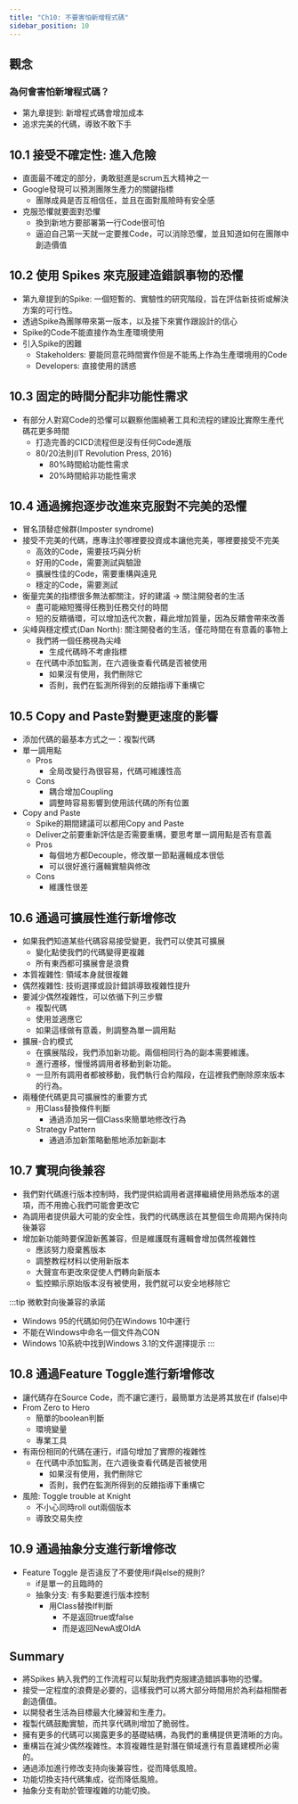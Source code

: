 ```yaml
---
title: "Ch10: 不要害怕新增程式碼"
sidebar_position: 10
---
```


## 觀念
### 為何會害怕新增程式碼？
- 第九章提到: 新增程式碼會增加成本
- 追求完美的代碼，導致不敢下手

## 10.1 接受不確定性: 進入危險
- 直面最不確定的部分，勇敢挺進是scrum五大精神之一
- Google發現可以預測團隊生產力的關鍵指標
  - 團隊成員是否互相信任，並且在面對風險時有安全感
- 克服恐懼就要面對恐懼
  - 換到新地方要部署第一行Code很可怕
  - 逼迫自己第一天就一定要推Code，可以消除恐懼，並且知道如何在團隊中創造價值

## 10.2 使用 Spikes 來克服建造錯誤事物的恐懼
- 第九章提到的Spike: 一個短暫的、實驗性的研究階段，旨在評估新技術或解決方案的可行性。
- 透過Spike為團隊帶來第一版本，以及接下來實作跟設計的信心
- Spike的Code不能直接作為生產環境使用
- 引入Spike的困難
  - Stakeholders: 要能同意花時間實作但是不能馬上作為生產環境用的Code
  - Developers: 直接使用的誘惑

## 10.3 固定的時間分配非功能性需求
- 有部分人對寫Code的恐懼可以觀察他圍繞著工具和流程的建設比實際生產代碼花更多時間
  - 打造完善的CICD流程但是沒有任何Code進版
  - 80/20法則(IT Revolution Press, 2016)
    - 80%時間給功能性需求
    - 20%時間給非功能性需求

## 10.4 通過擁抱逐步改進來克服對不完美的恐懼
- 冒名頂替症候群(Imposter syndrome)
- 接受不完美的代碼，應專注於哪裡要投資成本讓他完美，哪裡要接受不完美
  - 高效的Code，需要技巧與分析
  - 好用的Code，需要測試與驗證
  - 擴展性佳的Code，需要重構與遠見
  - 穩定的Code，需要測試
- 衡量完美的指標很多無法都關注，好的建議 -> 關注開發者的生活
  - 盡可能縮短獲得任務到任務交付的時間
  - 短的反饋循環，可以增加迭代次數，藉此增加質量，因為反饋會帶來改善
- 尖峰與穩定模式(Dan North): 關注開發者的生活，僅花時間在有意義的事物上
  - 我們將一個任務視為尖峰
    - 生成代碼時不考慮指標
  - 在代碼中添加監測，在六週後查看代碼是否被使用
    - 如果沒有使用，我們刪除它
    - 否則，我們在監測所得到的反饋指導下重構它

## 10.5 Copy and Paste對變更速度的影響
- 添加代碼的最基本方式之一：複製代碼
- 單一調用點
  - Pros
    - 全局改變行為很容易，代碼可維護性高
  - Cons
    - 耦合增加Coupling
    - 調整時容易影響到使用該代碼的所有位置
- Copy and Paste
  - Spike的期間建議可以都用Copy and Paste
  - Deliver之前要重新評估是否需要重構，要思考單一調用點是否有意義
  - Pros
    - 每個地方都Decouple，修改單一節點邏輯成本很低
    - 可以很好進行邏輯實驗與修改
  - Cons
    - 維護性很差

## 10.6 通過可擴展性進行新增修改
- 如果我們知道某些代碼容易接受變更，我們可以使其可擴展
  - 變化點使我們的代碼變得更複雜
  - 所有東西都可擴展會是浪費
- 本質複雜性: 領域本身就很複雜
- 偶然複雜性: 技術選擇或設計錯誤導致複雜性提升
- 要減少偶然複雜性，可以依循下列三步驟
  - 複製代碼
  - 使用並適應它
  - 如果這樣做有意義，則調整為單一調用點
- 擴展-合約模式
  - 在擴展階段，我們添加新功能。兩個相同行為的副本需要維護。
  - 進行遷移，慢慢將調用者移動到新功能。
  - 一旦所有調用者都被移動，我們執行合約階段，在這裡我們刪除原來版本的行為。
- 兩種使代碼更具可擴展性的重要方式
  - 用Class替換條件判斷
    - 通過添加另一個Class來簡單地修改行為
  - Strategy Pattern
    - 通過添加新策略動態地添加新副本

## 10.7 實現向後兼容
- 我們對代碼進行版本控制時，我們提供給調用者選擇繼續使用熟悉版本的選項，而不用擔心我們可能會更改它
- 為調用者提供最大可能的安全性，我們的代碼應該在其整個生命周期內保持向後兼容
- 增加新功能時要保證新舊兼容，但是維護既有邏輯會增加偶然複雜性
  - 應該努力廢棄舊版本
  - 調整教程材料以使用新版本
  - 大聲宣布更改來促使人們轉向新版本
  - 監控顯示原始版本沒有被使用，我們就可以安全地移除它

:::tip
微軟對向後兼容的承諾
- Windows 95的代碼如何仍在Windows 10中運行
- 不能在Windows中命名一個文件為CON
- Windows 10系統中找到Windows 3.1的文件選擇提示
:::

## 10.8 通過Feature Toggle進行新增修改
- 讓代碼存在Source Code，而不讓它運行，最簡單方法是將其放在if (false)中
- From Zero to Hero
  - 簡單的boolean判斷
  - 環境變量
  - 專業工具
- 有兩份相同的代碼在運行，if語句增加了實際的複雜性
  - 在代碼中添加監測，在六週後查看代碼是否被使用
    - 如果沒有使用，我們刪除它
    - 否則，我們在監測所得到的反饋指導下重構它
- 風險: Toggle trouble at Knight
  - 不小心同時roll out兩個版本
  - 導致交易失控

## 10.9 通過抽象分支進行新增修改
- Feature Toggle 是否違反了不要使用if與else的規則?
  - if是單一的且臨時的
  - 抽象分支: 有多點要進行版本控制
    - 用Class替換If判斷
      - 不是返回true或false
      - 而是返回NewA或OldA

## Summary
- 將Spikes 納入我們的工作流程可以幫助我們克服建造錯誤事物的恐懼。
- 接受一定程度的浪費是必要的，這樣我們可以將大部分時間用於為利益相關者創造價值。
- 以開發者生活為目標最大化練習和生產力。
- 複製代碼鼓勵實驗，而共享代碼則增加了脆弱性。
- 擁有更多的代碼可以揭露更多的基礎結構，為我們的重構提供更清晰的方向。
- 重構旨在減少偶然複雜性。本質複雜性是對潛在領域進行有意義建模所必需的。
- 通過添加進行修改支持向後兼容性，從而降低風險。
- 功能切換支持代碼集成，從而降低風險。
- 抽象分支有助於管理複雜的功能切換。

